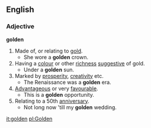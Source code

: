 ==English==
===Adjective===
'''golden'''
#Made of, or relating to [[gold]].
#* She wore a '''golden''' crown.
#Having a [[colour]] or other [[richness]] [[suggestive]] of gold.
#* Under a '''golden''' sun.
#Marked by [[prosperity]], [[creativity]] etc.
#* The Renaissance was a '''golden''' era.
#[[Advantageous]] or very [[favourable]].
#* This is a '''golden''' opportunity.
#Relating to a 50th [[anniversary]].
#* Not long now 'till my '''golden''' wedding.

[[it:golden]]
[[pl:Golden]]